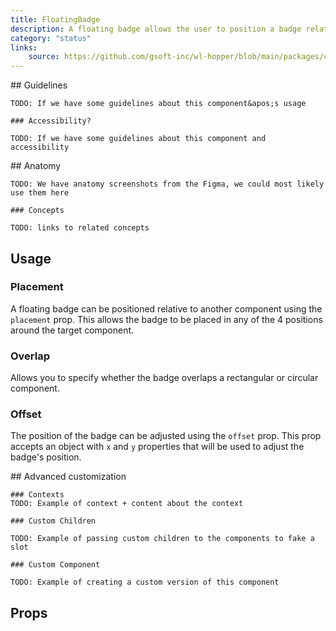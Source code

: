```yaml
---
title: FloatingBadge
description: A floating badge allows the user to position a badge relative to another component.
category: "status"
links:
    source: https://github.com/gsoft-inc/wl-hopper/blob/main/packages/components/src/Badge/src/FloatingBadge.tsx
---
```


<Example src="Badge/docs/floatingbadge/preview" isOpen />

<FeatureFlag flag="next">
    ## Guidelines

    TODO: If we have some guidelines about this component&apos;s usage

    ### Accessibility?

    TODO: If we have some guidelines about this component and accessibility
</FeatureFlag>

<FeatureFlag flag="rc">
    ## Anatomy

    TODO: We have anatomy screenshots from the Figma, we could most likely use them here

    ### Concepts

    TODO: links to related concepts
</FeatureFlag>

## Usage

### Placement

A floating badge can be positioned relative to another component using the `placement` prop. This allows the badge to be placed in any of the 4 positions around the target component.

<Example src="Badge/docs/floatingbadge/placement" />

### Overlap

Allows you to specify whether the badge overlaps a rectangular or circular component.

<Example src="Badge/docs/floatingbadge/overlap" />

### Offset

The position of the badge can be adjusted using the `offset` prop. This prop accepts an object with `x` and `y` properties that will be used to adjust the badge's position.

<Example src="Badge/docs/floatingbadge/offset" />

<FeatureFlag flag="next">
    ## Advanced customization

    ### Contexts
    TODO: Example of context + content about the context

    ### Custom Children

    TODO: Example of passing custom children to the components to fake a slot

    ### Custom Component

    TODO: Example of creating a custom version of this component
</FeatureFlag>

## Props

<PropTable component="FloatingBadge" />
